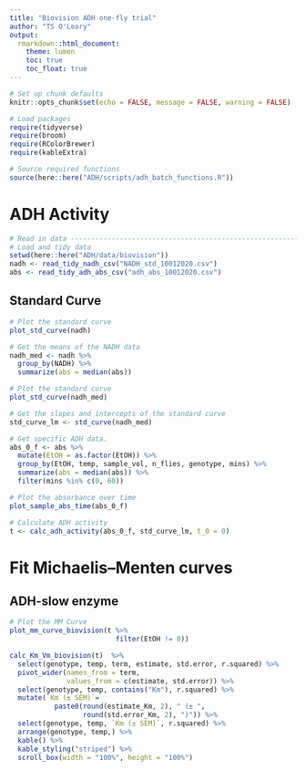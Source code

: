 ```yaml
---
title: "Biovision ADH one-fly trial"
author: "TS O'Leary"
output:
  rmarkdown::html_document:
    theme: lumen
    toc: true
    toc_float: true
---
```


```r
# Set up chunk defaults
knitr::opts_chunk$set(echo = FALSE, message = FALSE, warning = FALSE)

# Load packages
require(tidyverse)
require(broom)
require(RColorBrewer)
require(kableExtra)

# Source required functions
source(here::here("ADH/scripts/adh_batch_functions.R"))
```

# ADH Activity

```r
# Read in data -----------------------------------------------------------------
# Load and tidy data
setwd(here::here("ADH/data/biovision"))
nadh <- read_tidy_nadh_csv("NADH_std_10012020.csv")
abs <- read_tidy_adh_abs_csv("adh_abs_10012020.csv")
```

## Standard Curve

```r
# Plot the standard curve 
plot_std_curve(nadh)
```

```r
# Get the means of the NADH data
nadh_med <- nadh %>%
  group_by(NADH) %>%
  summarize(abs = median(abs))

# Plot the standard curve 
plot_std_curve(nadh_med)

# Get the slopes and intercepts of the standard curve
std_curve_lm <- std_curve(nadh_med)
```


```r
# Get specific ADH data.
abs_0_f <- abs %>%
  mutate(EtOH = as.factor(EtOH)) %>%
  group_by(EtOH, temp, sample_vol, n_flies, genotype, mins) %>%
  summarize(abs = median(abs)) %>%
  filter(mins %in% c(0, 60))

# Plot the absorbance over time
plot_sample_abs_time(abs_0_f)
```



```r
# Calculate ADH activity
t <- calc_adh_activity(abs_0_f, std_curve_lm, t_0 = 0)
```

# Fit Michaelis–Menten curves

## ADH-slow enzyme

```r
# Plot the MM Curve
plot_mm_curve_biovision(t %>%
                          filter(EtOH != 0))
```
```r
calc_Km_Vm_biovision(t)  %>%
  select(genotype, temp, term, estimate, std.error, r.squared) %>%
  pivot_wider(names_from = term, 
              values_from = c(estimate, std.error)) %>%
  select(genotype, temp, contains("Km"), r.squared) %>%
  mutate(`Km (± SEM)`= 
           paste0(round(estimate_Km, 2), " (± ", 
                  round(std.error_Km, 2), ")")) %>%
  select(genotype, temp, `Km (± SEM)`, r.squared) %>%
  arrange(genotype, temp,) %>%
  kable() %>%
  kable_styling("striped") %>%
  scroll_box(width = "100%", height = "100%")
```
